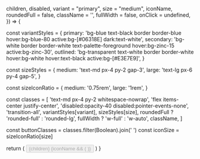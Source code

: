 


  children,
  disabled,
  variant = "primary",
  size = "medium",
  iconName,
  roundedFull = false,
  className = '',
  fullWidth = false,
  onClick = undefined,
}) => {

  const variantStyles = {
  primary:
    'bg-blue text-black border border-blue hover:bg-blue-80 active:bg-[#06318E] dark:text-white',
  secondary:
    'bg-white border border-white text-palette-foreground hover:bg-zinc-15 active:bg-zinc-30',
  outlined:
    'bg-transparent text-white border border-white hover:bg-white hover:text-black active:bg-[#E3E7E9]',
}

  const sizeStyles = {
    medium: 'text-md px-4 py-2 gap-3',
    large: 'text-lg px-6 py-4 gap-5',
  }

  const sizeIconRatio = {
    medium: '0.75rem',
    large: '1rem',
  }
  
  const classes = [
    'text-md px-4 py-2 whitespace-nowrap',
    'flex items-center justify-center',
    'disabled:opacity-40 disabled:pointer-events-none',
    'transition-all',
    variantStyles[variant],
    sizeStyles[size],
    roundedFull ? 'rounded-full' : 'rounded-lg',
    fullWidth ? 'w-full' : 'w-auto',
    className,
  ]

  const buttonClasses = classes.filter(Boolean).join(' ')
  const iconSize = sizeIconRatio[size]

  return (
    <button
      type="button"
      disabled={disabled}
      className={buttonClasses}
      onClick={onClick}
    >
      <span>{children}</span>
      {iconName && (
        <Icon
          name={iconName}
          width={iconSize}
          height={iconSize}
          color="currentColor"
        />
      )}
    </button>
  )
}